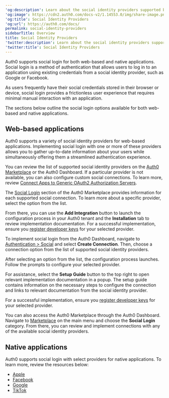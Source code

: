 ---
'og:description': Learn about the social identity providers supported by Auth0.
'og:image': https://cdn2.auth0.com/docs-v2/1.14553.0/img/share-image.png
'og:title': Social Identity Providers
'og:url': https://auth0.com/docs/
permalink: social-identity-providers
sidebarTitle: Overview
title: Social Identity Providers
'twitter:description': Learn about the social identity providers supported by Auth0.
'twitter:title': Social Identity Providers
---
Auth0 supports social login for both web-based and native applications. Social login is a method of authentication that allows users to log in to an application using existing credentials from a social <Tooltip tip="Identity Provider (IdP): Service that stores and manages digital identities." cta="View Glossary" href="/docs/glossary?term=identity+provider">identity provider</Tooltip>, such as Google or Facebook.

As users frequently have their social credentials stored in their browser or device, social login provides a frictionless user experience that requires minimal manual interaction with an application.

The sections below outline the social login options available for both web-based and native applications.

## Web-based applications

Auth0 supports a variety of social identity providers for web-based applications. Implementing social login with one or more of these providers allows you to gather up-to-date information about your users while simultaneously offering them a streamlined authentication experience.

You can review the list of supported social identity providers on the [Auth0 Marketplace](https://marketplace.auth0.com/categories/social-login) or the <Tooltip tip="Auth0 Dashboard: Auth0's main product to configure your services." cta="View Glossary" href="/docs/glossary?term=Auth0+Dashboard">Auth0 Dashboard</Tooltip>. If a particular provider is not available, you can also configure custom social connections. To learn more, review [Connect Apps to Generic OAuth2 Authorization Servers](/docs/authenticate/identity-providers/social-identity-providers/oauth2).

<Tabs><Tab title="Auth0 Marketplace">

The [Social Login](https://marketplace.auth0.com/categories/social-login) section of the Auth0 Marketplace provides information for each supported social connection. To learn more about a specific provider, select the option from the list.

From there, you can use the **Add Integration** button to launch the configuration process in your Auth0 tenant and the **Installation** tab to review implementation documentation. For a successful implementation, ensure you [register developer keys](/docs/authenticate/identity-providers/social-identity-providers/devkeys) for your selected provider.

</Tab><Tab title="Auth0 Dashboard">

To implement social login from the Auth0 Dashboard, navigate to [Authentication > Social](https://manage.auth0.com/#/connections/social) and select **Create Connection**. Then, choose a connection option from the list of supported social identity providers.

After selecting an option from the list, the configuration process launches. Follow the prompts to configure your selected provider.

For assistance, select the **Setup Guide** button to the top right to open relevant implementation documentation in a popup. The setup guide contains information on the necessary steps to configure the connection and links to relevant documentation from the social identity provider.

For a successful implementation, ensure you [register developer keys](/docs/authenticate/identity-providers/social-identity-providers/devkeys) for your selected provider.

You can also access the Auth0 Marketplace through the Auth0 Dashboard. Navigate to [Marketplace](https://manage.auth0.com/#/marketplace) on the main menu and choose the **Social Login** category. From there, you can review and implement connections with any of the available social identity providers.

</Tab></Tabs>

## Native applications

Auth0 supports social login with select providers for native applications. To learn more, review the resources below:

* [Apple](/docs/authenticate/identity-providers/social-identity-providers/apple-native)
* [Facebook](/docs/authenticate/identity-providers/social-identity-providers/facebook-native)
* [Google](/docs/authenticate/identity-providers/social-identity-providers/google-native)
* [TikTok](/docs/authenticate/identity-providers/social-identity-providers/tiktok)